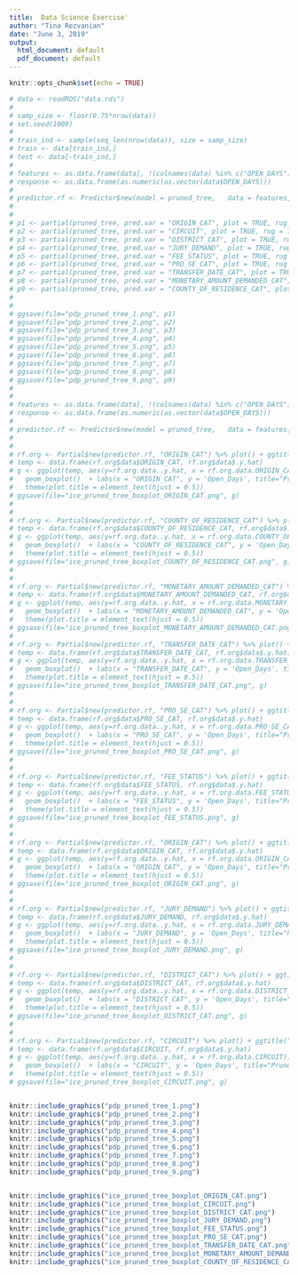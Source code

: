 ---
title:  Data Science Exercise'
author: "Tina Rezvanian"
date: "June 3, 2019"
output:
  html_document: default
  pdf_document: default
---

<style>
body {
text-align: justify}
</style>


```{r setup, include=FALSE}
knitr::opts_chunk$set(echo = TRUE)
```


```{r ICE, out.width = "50%",  fig.show='hold'} 
# data <- readRDS("data.rds")
# 
# samp_size <- floor(0.75*nrow(data))
# set.seed(1000)
# 
# train_ind <- sample(seq_len(nrow(data)), size = samp_size)
# train <- data[train_ind,]
# test <- data[-train_ind,]
# 
# features <- as.data.frame(data[, !(colnames(data) %in% c("OPEN_DAYS"))])
# response <- as.data.frame(as.numeric(as.vector(data$OPEN_DAYS)))
# 
# predictor.rf <- Predictor$new(model = pruned_tree,   data = features,   y = response)#, predict.fun = predfunc)
# 
# 
# p1 <- partial(pruned_tree, pred.var = "ORIGIN_CAT", plot = TRUE, rug = TRUE, plot.engine = "ggplot2")
# p2 <- partial(pruned_tree, pred.var = "CIRCUIT", plot = TRUE, rug = TRUE, plot.engine = "ggplot2")
# p3 <- partial(pruned_tree, pred.var = "DISTRICT_CAT", plot = TRUE, rug = TRUE, plot.engine = "ggplot2")
# p4 <- partial(pruned_tree, pred.var = "JURY_DEMAND", plot = TRUE, rug = TRUE, plot.engine = "ggplot2")
# p5 <- partial(pruned_tree, pred.var = "FEE_STATUS", plot = TRUE, rug = TRUE, plot.engine = "ggplot2")
# p6 <- partial(pruned_tree, pred.var = "PRO_SE_CAT", plot = TRUE, rug = TRUE, plot.engine = "ggplot2")
# p7 <- partial(pruned_tree, pred.var = "TRANSFER_DATE_CAT", plot = TRUE, rug = TRUE, plot.engine = "ggplot2")
# p8 <- partial(pruned_tree, pred.var = "MONETARY_AMOUNT_DEMANDED_CAT", plot = TRUE, rug = TRUE, plot.engine = "ggplot2")
# p9 <- partial(pruned_tree, pred.var = "COUNTY_OF_RESIDENCE_CAT", plot = TRUE, rug = TRUE, plot.engine = "ggplot2")
# 
# 
# ggsave(file="pdp_pruned_tree_1.png", p1)
# ggsave(file="pdp_pruned_tree_2.png", p2)
# ggsave(file="pdp_pruned_tree_3.png", p3)
# ggsave(file="pdp_pruned_tree_4.png", p4)
# ggsave(file="pdp_pruned_tree_5.png", p5)
# ggsave(file="pdp_pruned_tree_6.png", p6)
# ggsave(file="pdp_pruned_tree_7.png", p7)
# ggsave(file="pdp_pruned_tree_8.png", p8)
# ggsave(file="pdp_pruned_tree_9.png", p9)
# 
# 
# features <- as.data.frame(data[, !(colnames(data) %in% c("OPEN_DAYS"))])
# response <- as.data.frame(as.numeric(as.vector(data$OPEN_DAYS)))
# 
# predictor.rf <- Predictor$new(model = pruned_tree,   data = features,   y = response)#, predict.fun = predfunc)
# 
# 
# rf.org <- Partial$new(predictor.rf, "ORIGIN_CAT") %>% plot() + ggtitle("Pruned Tree")
# temp <- data.frame(rf.org$data$ORIGIN_CAT, rf.org$data$.y.hat)
# g <- ggplot(temp, aes(y=rf.org.data..y.hat, x = rf.org.data.ORIGIN_CAT)) +
#   geom_boxplot()  + labs(x = "ORIGIN_CAT", y = 'Open_Days', title="Pruned Tree")  +
#   theme(plot.title = element_text(hjust = 0.5))
# ggsave(file="ice_pruned_tree_boxplot_ORIGIN_CAT.png", g)
# 
# 
# rf.org <- Partial$new(predictor.rf, "COUNTY_OF_RESIDENCE_CAT") %>% plot() + ggtitle("Pruned Tree")
# temp <- data.frame(rf.org$data$COUNTY_OF_RESIDENCE_CAT, rf.org$data$.y.hat)
# g <- ggplot(temp, aes(y=rf.org.data..y.hat, x = rf.org.data.COUNTY_OF_RESIDENCE_CAT)) +
#   geom_boxplot()  + labs(x = "COUNTY_OF_RESIDENCE_CAT", y = 'Open_Days', title="Pruned Tree")  +
#   theme(plot.title = element_text(hjust = 0.5))
# ggsave(file="ice_pruned_tree_boxplot_COUNTY_OF_RESIDENCE_CAT.png", g)
# 
# 
# rf.org <- Partial$new(predictor.rf, "MONETARY_AMOUNT_DEMANDED_CAT") %>% plot() + ggtitle("Pruned Tree")
# temp <- data.frame(rf.org$data$MONETARY_AMOUNT_DEMANDED_CAT, rf.org$data$.y.hat)
# g <- ggplot(temp, aes(y=rf.org.data..y.hat, x = rf.org.data.MONETARY_AMOUNT_DEMANDED_CAT)) +
#   geom_boxplot()  + labs(x = "MONETARY_AMOUNT_DEMANDED_CAT", y = 'Open_Days', title="Pruned Tree")  +
#   theme(plot.title = element_text(hjust = 0.5))
# ggsave(file="ice_pruned_tree_boxplot_MONETARY_AMOUNT_DEMANDED_CAT.png", g)
# 
# rf.org <- Partial$new(predictor.rf, "TRANSFER_DATE_CAT") %>% plot() + ggtitle("Pruned Tree")
# temp <- data.frame(rf.org$data$TRANSFER_DATE_CAT, rf.org$data$.y.hat)
# g <- ggplot(temp, aes(y=rf.org.data..y.hat, x = rf.org.data.TRANSFER_DATE_CAT)) +
#   geom_boxplot()  + labs(x = "TRANSFER_DATE_CAT", y = 'Open_Days', title="Pruned Tree")  +
#   theme(plot.title = element_text(hjust = 0.5))
# ggsave(file="ice_pruned_tree_boxplot_TRANSFER_DATE_CAT.png", g)
# 
# 
# rf.org <- Partial$new(predictor.rf, "PRO_SE_CAT") %>% plot() + ggtitle("Pruned Tree")
# temp <- data.frame(rf.org$data$PRO_SE_CAT, rf.org$data$.y.hat)
# g <- ggplot(temp, aes(y=rf.org.data..y.hat, x = rf.org.data.PRO_SE_CAT)) +
#   geom_boxplot()  + labs(x = "PRO_SE_CAT", y = 'Open_Days', title="Pruned Tree")  +
#   theme(plot.title = element_text(hjust = 0.5))
# ggsave(file="ice_pruned_tree_boxplot_PRO_SE_CAT.png", g)
# 
# 
# rf.org <- Partial$new(predictor.rf, "FEE_STATUS") %>% plot() + ggtitle("Pruned Tree")
# temp <- data.frame(rf.org$data$FEE_STATUS, rf.org$data$.y.hat)
# g <- ggplot(temp, aes(y=rf.org.data..y.hat, x = rf.org.data.FEE_STATUS)) +
#   geom_boxplot()  + labs(x = "FEE_STATUS", y = 'Open_Days', title="Pruned Tree")  +
#   theme(plot.title = element_text(hjust = 0.5))
# ggsave(file="ice_pruned_tree_boxplot_FEE_STATUS.png", g)
# 
# 
# rf.org <- Partial$new(predictor.rf, "ORIGIN_CAT") %>% plot() + ggtitle("Pruned Tree")
# temp <- data.frame(rf.org$data$ORIGIN_CAT, rf.org$data$.y.hat)
# g <- ggplot(temp, aes(y=rf.org.data..y.hat, x = rf.org.data.ORIGIN_CAT)) +
#   geom_boxplot()  + labs(x = "ORIGIN_CAT", y = 'Open_Days', title="Pruned Tree")  +
#   theme(plot.title = element_text(hjust = 0.5))
# ggsave(file="ice_pruned_tree_boxplot_ORIGIN_CAT.png", g)
# 
# 
# rf.org <- Partial$new(predictor.rf, "JURY_DEMAND") %>% plot() + ggtitle("Pruned Tree")
# temp <- data.frame(rf.org$data$JURY_DEMAND, rf.org$data$.y.hat)
# g <- ggplot(temp, aes(y=rf.org.data..y.hat, x = rf.org.data.JURY_DEMAND)) +
#   geom_boxplot()  + labs(x = "JURY_DEMAND", y = 'Open_Days', title="Pruned Tree")  +
#   theme(plot.title = element_text(hjust = 0.5))
# ggsave(file="ice_pruned_tree_boxplot_JURY_DEMAND.png", g)
# 
# 
# rf.org <- Partial$new(predictor.rf, "DISTRICT_CAT") %>% plot() + ggtitle("Pruned Tree")
# temp <- data.frame(rf.org$data$DISTRICT_CAT, rf.org$data$.y.hat)
# g <- ggplot(temp, aes(y=rf.org.data..y.hat, x = rf.org.data.DISTRICT_CAT)) +
#   geom_boxplot()  + labs(x = "DISTRICT_CAT", y = 'Open_Days', title="Pruned Tree")  +
#   theme(plot.title = element_text(hjust = 0.5))
# ggsave(file="ice_pruned_tree_boxplot_DISTRICT_CAT.png", g)
# 
# 
# rf.org <- Partial$new(predictor.rf, "CIRCUIT") %>% plot() + ggtitle("Pruned Tree")
# temp <- data.frame(rf.org$data$CIRCUIT, rf.org$data$.y.hat)
# g <- ggplot(temp, aes(y=rf.org.data..y.hat, x = rf.org.data.CIRCUIT)) +
#   geom_boxplot()  + labs(x = "CIRCUIT", y = 'Open_Days', title="Pruned Tree")  +
#   theme(plot.title = element_text(hjust = 0.5))
# ggsave(file="ice_pruned_tree_boxplot_CIRCUIT.png", g)


knitr::include_graphics("pdp_pruned_tree_1.png")
knitr::include_graphics("pdp_pruned_tree_2.png")
knitr::include_graphics("pdp_pruned_tree_3.png")
knitr::include_graphics("pdp_pruned_tree_4.png")
knitr::include_graphics("pdp_pruned_tree_5.png")
knitr::include_graphics("pdp_pruned_tree_6.png")
knitr::include_graphics("pdp_pruned_tree_7.png")
knitr::include_graphics("pdp_pruned_tree_8.png")
knitr::include_graphics("pdp_pruned_tree_9.png")



```



```{r out.width = "50%",  fig.show='hold'} 



knitr::include_graphics("ice_pruned_tree_boxplot_ORIGIN_CAT.png")
knitr::include_graphics("ice_pruned_tree_boxplot_CIRCUIT.png")
knitr::include_graphics("ice_pruned_tree_boxplot_DISTRICT_CAT.png")
knitr::include_graphics("ice_pruned_tree_boxplot_JURY_DEMAND.png")
knitr::include_graphics("ice_pruned_tree_boxplot_FEE_STATUS.png")
knitr::include_graphics("ice_pruned_tree_boxplot_PRO_SE_CAT.png")
knitr::include_graphics("ice_pruned_tree_boxplot_TRANSFER_DATE_CAT.png")
knitr::include_graphics("ice_pruned_tree_boxplot_MONETARY_AMOUNT_DEMANDED_CAT.png")
knitr::include_graphics("ice_pruned_tree_boxplot_COUNTY_OF_RESIDENCE_CAT.png")


```
